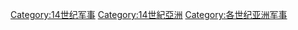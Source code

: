 [[Category:14世纪军事|Category:14世纪军事]]
[[Category:14世紀亞洲|Category:14世紀亞洲]]
[[Category:各世纪亚洲军事|Category:各世纪亚洲军事]]